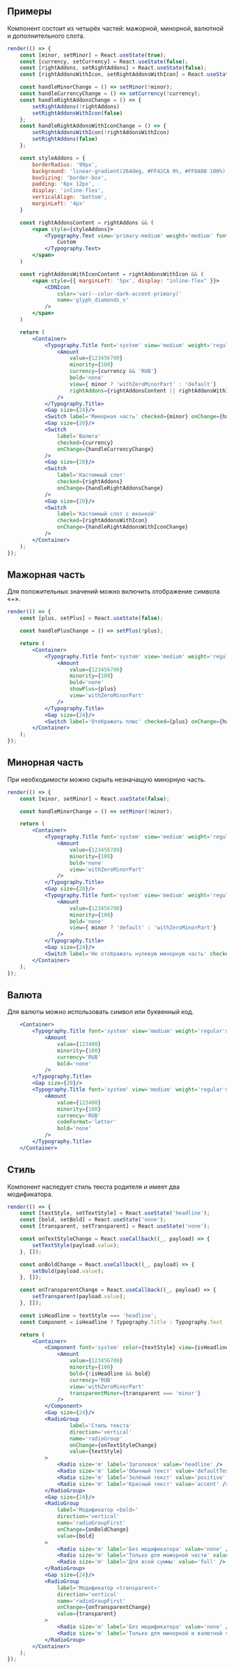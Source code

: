 ## Примеры

Компонент состоит из четырёх частей: мажорной, минорной, валютной и дополнительного слота.

```jsx live
render(() => {
    const [minor, setMinor] = React.useState(true);
    const [currency, setCurrency] = React.useState(false);
    const [rightAddons, setRightAddons] = React.useState(false);
    const [rightAddonsWithIcon, setRightAddonsWithIcon] = React.useState(false);

    const handleMinorChange = () => setMinor(!minor);
    const handleCurrencyChange = () => setCurrency(!currency);
    const handleRightAddonsChange = () => {
        setRightAddons(!rightAddons)
        setRightAddonsWithIcon(false)
    };
    const handleRightAddonsWithIconChange = () => {
        setRightAddonsWithIcon(!rightAddonsWithIcon)
        setRightAddons(false)
    };

    const styleAddons = {
        borderRadius: '99px',
        background: 'linear-gradient(264deg, #FF42CA 0%, #FF8A00 100%)',
        boxSizing: 'border-box',
        padding: '6px 12px',
        display: 'inline-flex',
        verticalAlign: 'bottom',
        marginLeft: '4px'
    }

    const rightAddonsContent = rightAddons && (
        <span style={styleAddons}>
            <Typography.Text view='primary-medium' weight='medium' font='system' color='primary-inverted'>
                Custom
            </Typography.Text>
        </span>
    )

    const rightAddonsWithIconContent = rightAddonsWithIcon && (
        <span style={{ marginLeft: '5px', display: "inline-flex" }}>
            <CDNIcon
                color='var(--color-dark-accent-primary)'
                name='glyph_diamonds_s'
            />
        </span>
    )

    return (
        <Container>
            <Typography.Title font='system' view='medium' weight='regular'>
                <Amount
                    value={123456700}
                    minority={100}
                    currency={currency && 'RUB'}
                    bold='none'
                    view={ minor ? 'withZeroMinorPart' : 'default'}
                    rightAddons={rightAddonsContent || rightAddonsWithIconContent}
                />
            </Typography.Title>
            <Gap size={24}/>
            <Switch label='Минорная часть' checked={minor} onChange={handleMinorChange} />
            <Gap size={20}/>
            <Switch
                label='Валюта'
                checked={currency}
                onChange={handleCurrencyChange}
            />
            <Gap size={20}/>
            <Switch
                label='Кастомный слот'
                checked={rightAddons}
                onChange={handleRightAddonsChange}
            />
            <Gap size={20}/>
            <Switch
                label='Кастомный слот с иконкой'
                checked={rightAddonsWithIcon}
                onChange={handleRightAddonsWithIconChange}
            />
        </Container>
    );
});
```

## Мажорная часть

Для положительных значений можно включить отображение символа «+».

```jsx live
render(() => {
    const [plus, setPlus] = React.useState(false);

    const handlePlusChange = () => setPlus(!plus);

    return (
        <Container>
            <Typography.Title font='system' view='medium' weight='regular'>
                <Amount
                    value={123456700}
                    minority={100}
                    bold='none'
                    showPlus={plus}
                    view='withZeroMinorPart'
                />
            </Typography.Title>
            <Gap size={24}/>
            <Switch label='Отображать плюс' checked={plus} onChange={handlePlusChange} />
        </Container>
    );
});
```

## Минорная часть

При необходимости можно скрыть незначащую минорную часть.

```jsx live
render(() => {
    const [minor, setMinor] = React.useState(false);

    const handleMinorChange = () => setMinor(!minor);

    return (
        <Container>
            <Typography.Title font='system' view='medium' weight='regular'>
                <Amount
                    value={123456789}
                    minority={100}
                    bold='none'
                    view='withZeroMinorPart'
                />
            </Typography.Title>
            <Gap size={20}/>
            <Typography.Title font='system' view='medium' weight='regular'>
                <Amount
                    value={123456700}
                    minority={100}
                    bold='none'
                    view={ minor ? 'default' : 'withZeroMinorPart'}
                />
            </Typography.Title>
            <Gap size={24}/>
            <Switch label='Не отображать нулевую минорную часть' checked={minor} onChange={handleMinorChange} />
        </Container>
    );
});
```

## Валюта

Для валюты можно использовать символ или буквенный код.

```jsx live
    <Container>
        <Typography.Title font='system' view='medium' weight='regular'>
            <Amount
                value={123400}
                minority={100}
                currency='RUB'
                bold='none'
            />
        </Typography.Title>
        <Gap size={20}/>
        <Typography.Title font='system' view='medium' weight='regular'>
            <Amount
                value={123400}
                minority={100}
                currency='RUB'
                codeFormat='letter'
                bold='none'
            />
        </Typography.Title>
    </Container>
```

## Стиль

Компонент наследует стиль текста родителя и имеет два модификатора.

```jsx live
render(() => {
    const [textStyle, setTextStyle] = React.useState('headline');
    const [bold, setBold] = React.useState('none');
    const [transparent, setTransparent] = React.useState('none');

    const onTextStyleChange = React.useCallback((_, payload) => {
        setTextStyle(payload.value);
    }, []);

    const onBoldChange = React.useCallback((_, payload) => {
        setBold(payload.value);
    }, []);

    const onTransparentChange = React.useCallback((_, payload) => {
        setTransparent(payload.value);
    }, []);

    const isHeadline = textStyle === 'headline';
    const Component = isHeadline ? Typography.Title : Typography.Text

    return (
        <Container>
            <Component font='system' color={textStyle} view={isHeadline ? 'medium' : 'primary-large'} weight={isHeadline ? 'bold' : 'regular'} >
                <Amount
                    value={123456700}
                    minority={100}
                    bold={!isHeadline && bold}
                    currency='RUB'
                    view='withZeroMinorPart'
                    transparentMinor={transparent === 'minor'}
                />
            </Component>
            <Gap size={24}/>
            <RadioGroup
                    label='Стиль текста'
                    direction='vertical'
                    name='radioGroup'
                    onChange={onTextStyleChange}
                    value={textStyle}
            >
                <Radio size='m' label='Заголовок' value='headline' />
                <Radio size='m' label='Обычный текст' value='defaultText' />
                <Radio size='m' label='Зелёный текст' value='positive' />
                <Radio size='m' label='Красный текст' value='accent' />
            </RadioGroup>
            <Gap size={24}/>
            <RadioGroup
                label='Модификатор «bold»'
                direction='vertical'
                name='radioGroupFirst'
                onChange={onBoldChange}
                value={bold}
            >
                <Radio size='m' label='Без модификатора' value='none' />
                <Radio size='m' label='Только для мажорной части' value='major' />
                <Radio size='m' label='Для всей суммы' value='full' />
            </RadioGroup>
            <Gap size={24}/>
            <RadioGroup
                label='Модификатор «transparent»'
                direction='vertical'
                name='radioGroupFirst'
                onChange={onTransparentChange}
                value={transparent}
            >
                <Radio size='m' label='Без модификатора' value='none' />
                <Radio size='m' label='Только для минорной и валютной части' value='minor' />
            </RadioGroup>
        </Container>
    );
});
```
